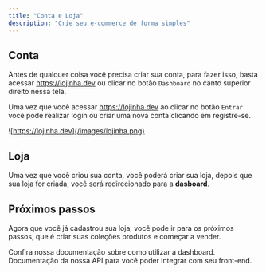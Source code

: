 ```yaml
---
title: "Conta e Loja"
description: "Crie seu e-commerce de forma simples"
---
```


## Conta

Antes de qualquer coisa você precisa criar sua conta, para fazer isso, basta
acessar https://lojinha.dev ou clicar no botão `Dashboard` no canto superior
direito nessa tela.

Uma vez que você acessar https://lojinha.dev ao clicar no botão `Entrar` você pode
realizar login ou criar uma nova conta clicando em registre-se.

![https://lojinha.dev](/images/lojinha.png)

## Loja

Uma vez que você criou sua conta, você poderá criar sua loja, depois que sua loja for criada,
você será redirecionado para a **dasboard**.

## Próximos passos

Agora que você já cadastrou sua loja, você pode ir para os próximos passos, que é criar
suas coleções produtos e começar a vender.

<CardGroup cols={2}>
  <Card title="Funcionalidades" icon="square-1" href="/features/collections">
    Confira nossa documentação sobre como utilizar a dashboard.
  </Card>

  <Card title="API" icon="square-2" href="/api-playground/configuration">
    Documentação da nossa API para você poder integrar com seu front-end.
  </Card>
</CardGroup>
